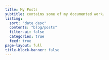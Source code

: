 ```yaml
---
title: My Posts
subtitle: contains some of my documented work.
listing:
  sort: "date desc"
  contents: "blog/posts"
  filter-ui: false
  categories: true
  feed: true
page-layout: full
title-block-banner: false
---
```


